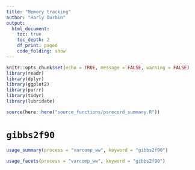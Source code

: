 ---
title: "Memory tracking"
author: "Harly Durbin"
output:
  html_document:
    toc: true
    toc_depth: 2
    df_print: paged
    code_folding: show
---

```{r setup}
knitr::opts_chunk$set(echo = TRUE, message = FALSE, warning = FALSE)
library(readr)
library(dplyr)
library(ggplot2)
library(purrr)
library(tidyr)
library(lubridate)

source(here::here("source_functions/psrecord_summary.R"))
```

# `gibbs2f90`

```{r}
usage_summary(process = "varcomp_ww", keyword = "gibbs2f90")
```

```{r}
usage_facets(process = "varcomp_ww", keyword = "gibbs2f90")
```
